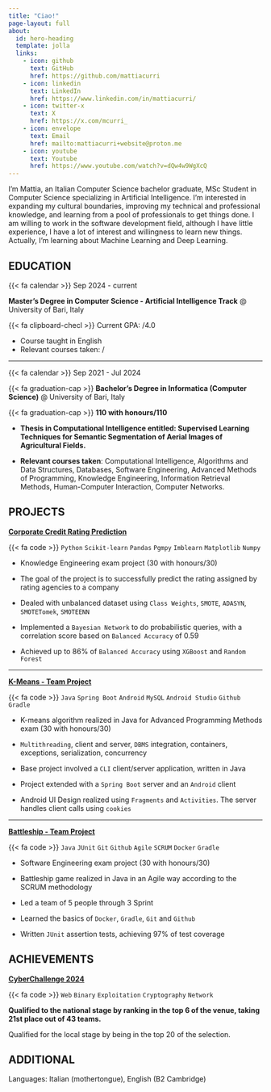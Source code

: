 ```yaml
---
title: "Ciao!"
page-layout: full
about:
  id: hero-heading
  template: jolla
  links:
    - icon: github
      text: GitHub
      href: https://github.com/mattiacurri
    - icon: linkedin
      text: LinkedIn
      href: https://www.linkedin.com/in/mattiacurri/
    - icon: twitter-x
      text: X
      href: https://x.com/mcurri_
    - icon: envelope
      text: Email
      href: mailto:mattiacurri+website@proton.me
    - icon: youtube
      text: Youtube
      href: https://www.youtube.com/watch?v=dQw4w9WgXcQ
---
```


:::{#hero-heading}
:::

I’m Mattia, an Italian Computer Science bachelor graduate, MSc Student in Computer Science specializing in Artificial Intelligence. I’m interested in expanding my cultural boundaries, improving my technical and professional knowledge, and learning from a pool of professionals to get things done. I am willing to work in the software development field, although I have little experience, I have a lot of interest and willingness to learn new things. Actually, I’m learning about Machine Learning and Deep Learning.



## EDUCATION
{{< fa calendar >}} Sep 2024 - current

**Master’s Degree in Computer Science - Artificial Intelligence Track** @ University of Bari, Italy

{{< fa clipboard-checl >}} Current GPA: /4.0 

- Course taught in English
- Relevant courses taken: /

<hr>

{{< fa calendar >}} Sep 2021 - Jul 2024

{{< fa graduation-cap >}} **Bachelor’s Degree in Informatica (Computer Science)** @ University of Bari, Italy

{{< fa graduation-cap >}} **110 with honours/110** 

- **Thesis in Computational Intelligence entitled: Supervised Learning Techniques for Semantic Segmentation of Aerial Images of Agricultural Fields.**

- **Relevant courses taken**: Computational Intelligence, Algorithms and Data Structures, Databases, Software Engineering, Advanced
Methods of Programming, Knowledge Engineering, Information Retrieval Methods, Human-Computer Interaction, Computer Networks.

## PROJECTS
[**Corporate Credit Rating Prediction**](https://github.com/mattiacurri/ProgettoICON)

{{< fa code >}} ```Python``` ```Scikit-learn``` ```Pandas``` ```Pgmpy``` ```Imblearn``` ```Matplotlib``` ```Numpy```

- Knowledge Engineering exam project (30 with honours/30)

- The goal of the project is to successfully predict the rating assigned by rating agencies to a company

- Dealed with unbalanced dataset using `Class Weights`, `SMOTE`, `ADASYN`, `SMOTETomek`, `SMOTEENN`

- Implemented a `Bayesian Network` to do probabilistic queries, with a correlation score based on `Balanced Accuracy` of 0.59

- Achieved up to 86% of `Balanced Accuracy` using `XGBoost` and `Random Forest`

<hr>

[**K-Means - Team Project**](https://github.com/Davy592/KMeansEsteso)

{{< fa code >}} ```Java``` ```Spring Boot``` ```Android``` ```MySQL``` ```Android Studio``` ```Github``` ```Gradle```

- K-means algorithm realized in Java for Advanced Programming Methods exam (30 with honours/30)

- `Multithreading`, client and server, `DBMS` integration, containers, exceptions, serialization, concurrency

- Base project involved a `CLI` client/server application, written in Java

- Project extended with a `Spring Boot` server and an `Android` client

- Android UI Design realized using `Fragments` and `Activities`. The server handles client calls using `cookies`

<hr>

[**Battleship - Team Project**](https://github.com/softeng2223-inf-uniba/progetto2223-nygaard)

{{< fa code >}} ```Java``` ```JUnit``` ```Git``` ```Github``` ```Agile``` ```SCRUM``` ```Docker``` ```Gradle```

- Software Engineering exam project (30 with honours/30)

- Battleship game realized in Java in an Agile way according to the SCRUM methodology

- Led a team of 5 people through 3 Sprint

- Learned the basics of `Docker`, `Gradle`, `Git` and `Github`

- Written `JUnit` assertion tests, achieving 97% of test coverage

## ACHIEVEMENTS
[**CyberChallenge 2024**](https://cyberchallenge.it/)

{{< fa code >}} ```Web``` ```Binary``` ```Exploitation``` ```Cryptography``` ```Network```

**Qualified to the national stage by ranking in the top 6 of the venue, taking 21st place out of 43 teams.**

Qualified for the local stage by being in the top 20 of the selection.

## ADDITIONAL
Languages: Italian (mothertongue), English (B2 Cambridge)